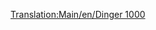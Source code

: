 [[Translation:Main/en/Dinger 1000]]
{{Template:Vliegtuig/Nl
|Name=Dinger 1000
|Image=[[File:en/Dinger1000.png|Dinger 1000]]
|Cost=164.062 (328,124)
|Speed=2,330 km/h (1,448 MPH)
|Annual=7.059 (14,118)
|Designed=2013
|Lifespan=25
|Capacity=130 passagiers & 45 zakken post
|Description=Futuristisch en fictief. Blijkbaar van Dinger/Fokker. Hogere capaciteit dan de [[Main/nl/Yate Haugan|Yate Haugan]] (Concorde), maar het scheelt niet veel. Het snelste en duurste vliegtuig; voor hoog-volume routes is het vliegveld de bottleneck, waardoor de hogere capaciteit van de [[Main/nl/Dinger 200|Dinger 200]] de voorkeur heeft.
|Real-life=Fictief
}}